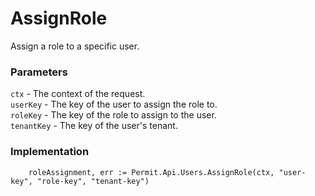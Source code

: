# AssignRole

Assign a role to a specific user.

### Parameters

`ctx` -  The context of the request.<br/>
`userKey` - The key of the user to assign the role to.<br/>
`roleKey` - The key of the role to assign to the user.<br/>
`tenantKey` - The key of the user's tenant.<br/>


### Implementation

```golang
	roleAssignment, err := Permit.Api.Users.AssignRole(ctx, "user-key", "role-key", "tenant-key")
```
